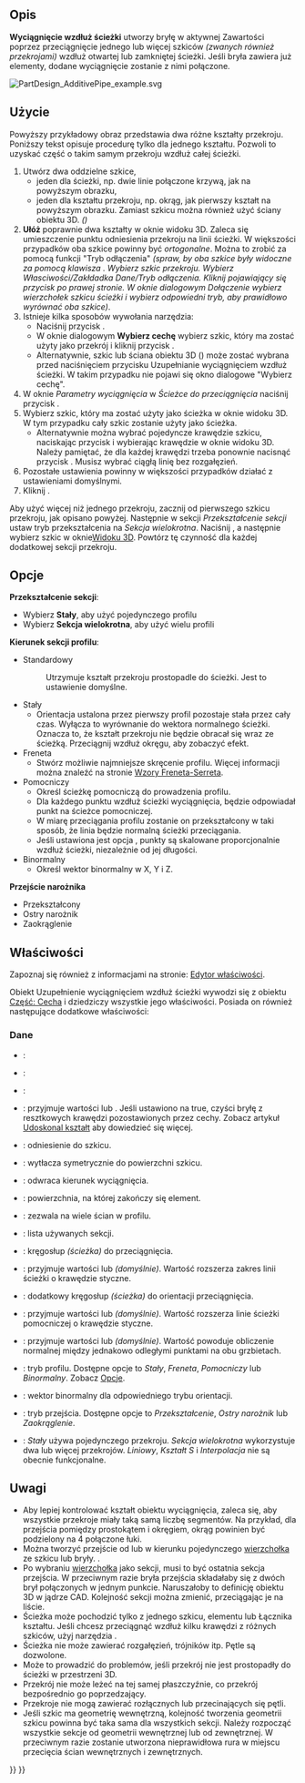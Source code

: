 <languages/>

{{Docnav/pl
|[[PartDesign_AdditiveLoft/pl|Uzupełnianie wyciągnięciem przez profile]]
|[[PartDesign_AdditiveHelix/pl|Addytywna helisa]]
|[[PartDesign_Workbench/pl|środowisko pracy Projekt Części]]
|IconL=PartDesign_AdditiveLoft.svg
|IconR=PartDesign_AdditiveHelix.svg
|IconC=Workbench_PartDesign.svg
}}

{{GuiCommand/pl
|Name=PartDesign AdditivePipe
|Name/pl=PartDesign AdditivePipe
|MenuLocation=Projekt Części → Utwórz cechę przez dodanie → Uzupełnianie wyciągnięciem wzdłuż ścieżki
|Workbenches=[[PartDesign_Workbench/pl|Projekt Części]]
|Version=0.17
|SeeAlso=[[PartDesign_AdditiveLoft/pl|Uzupełnianie wyciągnięciem przez profile]], [[PartDesign_SubtractivePipe/pl|Odejmowanie wyciągnięciem wzdłuż ścieżki]]
}}

<span id="Description"></span>
==Opis==

'''Wyciągnięcie wzdłuż ścieżki''' utworzy bryłę w aktywnej Zawartości poprzez przeciągnięcie jednego lub więcej szkiców ''(zwanych również przekrojami)'' wzdłuż otwartej lub zamkniętej ścieżki. Jeśli bryła zawiera już elementy, dodane wyciągnięcie zostanie z nimi połączone.

[[File:PartDesign AdditivePipe example.svg|none]]
{{Caption|Po lewej: przekroje ''(A)'' i ''(B)'', które mają zostać poprowadzone wzdłuż ścieżki ''(C)'', wyciągnięcie wynikowe po prawej.}}

<span id="Usage"></span>
==Użycie== 

Powyższy przykładowy obraz przedstawia dwa różne kształty przekroju. Poniższy tekst opisuje procedurę tylko dla jednego kształtu. Pozwoli to uzyskać część o takim samym przekroju wzdłuż całej ścieżki.

# Utwórz dwa oddzielne szkice,
#* jeden dla ścieżki, np. dwie linie połączone krzywą, jak na powyższym obrazku,
#* jeden dla kształtu przekroju, np. okrąg, jak pierwszy kształt na powyższym obrazku. Zamiast szkicu można również użyć ściany obiektu 3D. ''({{Version/pl|0.20}})''
# '''Ułóż''' poprawnie dwa kształty w oknie widoku 3D. Zaleca się umieszczenie punktu odniesienia przekroju na linii ścieżki. W większości przypadków oba szkice powinny być ''ortogonalne''. Można to zrobić za pomocą funkcji "Tryb odłączenia" ''(spraw, by oba szkice były widoczne za pomocą klawisza {{KEY|Spacja}}. Wybierz szkic przekroju. Wybierz Własciwości/Zakłdadka Dane/Tryb odłączenia. Kliknij pojawiający się przycisk {{Button|...}} po prawej stronie. W oknie dialogowym Dołączenie wybierz wierzchołek szkicu ścieżki i wybierz odpowiedni tryb, aby prawidłowo wyrównać oba szkice)''.
# Istnieje kilka sposobów wywołania narzędzia:
#* Naciśnij przycisk {{Button|[[Image:PartDesign_AdditivePipe.svg|24px]] '''Uzupełnianie wyciągnięciem wzdłuż ścieżki'''}}.
#* W oknie dialogowym '''Wybierz cechę''' wybierz szkic, który ma zostać użyty jako przekrój i kliknij przycisk {{Button|OK}}.
#* Alternatywnie, szkic lub ściana obiektu 3D ({{Version/pl|0.20}}) może zostać wybrana przed naciśnięciem przycisku Uzupełnianie wyciągnięciem wzdłuż ścieżki. W takim przypadku nie pojawi się okno dialogowe "Wybierz cechę".
# W oknie ''Parametry wyciągnięcia'' w ''Ścieżce do przeciągnięcia'' naciśnij przycisk {{Button|Obiekt}}.
# Wybierz szkic, który ma zostać użyty jako ścieżka w oknie widoku 3D. W tym przypadku cały szkic zostanie użyty jako ścieżka.
#* Alternatywnie można wybrać pojedyncze krawędzie szkicu, naciskając przycisk {{Button|Dodaj krawędź}} i wybierając krawędzie w oknie widoku 3D. Należy pamiętać, że dla każdej krawędzi trzeba ponownie nacisnąć przycisk {{Button|Dodaj krawędź}}. Musisz wybrać ciągłą linię bez rozgałęzień.
# Pozostałe ustawienia powinny w większości przypadków działać z ustawieniami domyślnymi.
# Kliknij {{Button|OK}}.

Aby użyć więcej niż jednego przekroju, zacznij od pierwszego szkicu przekroju, jak opisano powyżej. Następnie w sekcji ''Przekształcenie sekcji'' ustaw tryb przekształcenia na ''Sekcja wielokrotna''. Naciśnij {{Button|Dodaj profil sekcji}}, a następnie wybierz szkic w oknie[[3D_view/pl|Widoku 3D]]. Powtórz tę czynność dla każdej dodatkowej sekcji przekroju.

<span id="Options"></span>
==Opcje== 

'''Przekształcenie sekcji''': 
* Wybierz '''Stały''', aby użyć pojedynczego profilu
* Wybierz '''Sekcja wielokrotna''', aby użyć wielu profili
'''Kierunek sekcji profilu''':
* Standardowy
*: Utrzymuje kształt przekroju prostopadle do ścieżki. Jest to ustawienie domyślne.
* Stały
** Orientacja ustalona przez pierwszy profil pozostaje stała przez cały czas. Wyłącza to wyrównanie do wektora normalnego ścieżki. Oznacza to, że kształt przekroju nie będzie obracał się wraz ze ścieżką. Przeciągnij wzdłuż okręgu, aby zobaczyć efekt.
* Freneta
** Stwórz możliwie najmniejsze skręcenie profilu. Więcej informacji można znaleźć na stronie [https://en.wikipedia.org/wiki/Frenet%E2%80%93Serret_formulas Wzory Freneta-Serreta].
* Pomocniczy
** Określ ścieżkę pomocniczą do prowadzenia profilu.
** Dla każdego punktu {{Emphasis|P}} wzdłuż ścieżki wyciągnięcia, będzie odpowiadał punkt {{Emphasis|Q}} na ścieżce pomocniczej.
** W miarę przeciągania profilu zostanie on przekształcony w taki sposób, że linia {{Emphasis|PQ}} będzie normalną ścieżki przeciągania.
** Jeśli ustawiona jest opcja {{Emphasis|Curvelinear equivalence}}, punkty {{Emphasis|Q}} są skalowane proporcjonalnie wzdłuż ścieżki, niezależnie od jej długości.
* Binormalny
** Określ wektor binormalny w X, Y i Z.
'''Przejście narożnika'''
* Przekształcony
* Ostry narożnik
* Zaokrąglenie

<span id="Properties"></span>
==Właściwości==

Zapoznaj się również z informacjami na stronie: [[Property_editor/pl|Edytor właściwości]].

Obiekt  Uzupełnienie wyciągnięciem wzdłuż ścieżki wywodzi się z obiektu [[Part_Feature/pl|Część: Cecha]] i dziedziczy wszystkie jego właściwości. Posiada on również następujące dodatkowe właściwości:

<span id="Data"></span>
===Dane===

{{TitleProperty|Podstawa}}

* {{PropertyData|Dodaj Kształt Podrzędny|PartShape|Ukryte}}: 
* {{PropertyData|Cecha Podstawowa|Link|Ukryte}}: 
* {{PropertyData|_Zawartość|LinkHidden|Ukryte}}: 

{{TitleProperty|Projekt Części}}

* {{PropertyData|Ulepsz}}: przyjmuje wartości {{true/pl}} lub {{false/pl}}. Jeśli ustawiono na true, czyści bryłę z resztkowych krawędzi pozostawionych przez cechy. Zobacz artykuł [[Part RefineShape/pl|Udoskonal kształt]] aby dowiedzieć się więcej.

{{TitleProperty|Szkic bazowy}}

* {{PropertyData|Profil|LinkSub}}: odniesienie do szkicu.
* {{PropertyData|Płaszczyzna środkowa|Bool}}: wytłacza symetrycznie do powierzchni szkicu.
* {{PropertyData|Odwrócony|Bool}}: odwraca kierunek wyciągnięcia.
* {{PropertyData|Aż do ściany|LinkSub}}: powierzchnia, na której zakończy się element.
* {{PropertyData|Zezwalaj na wiele powierzchni|Bool}}: zezwala na wiele ścian w profilu.

{{TitleProperty|Przeciągnięcie}}

* {{PropertyData|Sekcje|LinkSubList}}: lista używanych sekcji.
* {{PropertyData|Kręgosłup|LinkSub}}: kręgosłup ''(ścieżka)'' do przeciągnięcia.
* {{PropertyData|Styczna do kręgosłupa|Bool}}: przyjmuje wartości {{true/pl}} lub {{false/pl}} ''(domyślnie)''. Wartość {{true/pl}} rozszerza zakres linii ścieżki o krawędzie styczne.
* {{PropertyData|Pomocniczy kręgosłup|LinkSub|Hidden}}: dodatkowy kręgosłup ''(ścieżka)'' do orientacji przeciągnięcia.
* {{PropertyData|Styczna pomocnicza kręgosłupa|Bool}}: przyjmuje wartości {{true/pl}} lub {{false/pl}} ''(domyślnie)''. Wartość {{true/pl}} rozszerza linie ścieżki pomocniczej o krawędzie styczne.
* {{PropertyData|Pomocnicza krzywoliniowa|Bool}}: przyjmuje wartości {{true/pl}} lub {{false/pl}} ''(domyślnie)''. Wartość {{true/pl}} powoduje obliczenie normalnej między jednakowo odległymi punktami na obu grzbietach.
* {{PropertyData|Tryb|Enumeration}}: tryb profilu. Dostępne opcje to ''Stały'', ''Freneta'', ''Pomocniczy'' lub ''Binormalny''. Zobacz [[#Opcje|Opcje]].
* {{PropertyData|Binormalny|Vector}}: wektor binormalny dla odpowiedniego trybu orientacji.
* {{PropertyData|Przejście|Enumeration}}: tryb przejścia. Dostępne opcje to ''Przekształcenie'', ''Ostry narożnik'' lub ''Zaokrąglenie''.
* {{PropertyData|Przekształcenie|Enumeration}}: ''Stały'' używa pojedynczego przekroju. ''Sekcja wielokrotna'' wykorzystuje dwa lub więcej przekrojów. ''Liniowy'', ''Kształt S'' i ''Interpolacja'' nie są obecnie funkcjonalne.

<span id="Notes"></span>
==Uwagi==

* Aby lepiej kontrolować kształt obiektu wyciągnięcia, zaleca się, aby wszystkie przekroje miały taką samą liczbę segmentów. Na przykład, dla przejścia pomiędzy prostokątem i okręgiem, okrąg powinien być podzielony na 4 połączone łuki.
* Można tworzyć przejście od lub w kierunku pojedynczego [[Glossary#V|wierzchołka]] ze szkicu lub bryły. {{Version/pl|0.20}}.
* Po wybraniu [[Glossary#V|wierzchołka]] jako sekcji, musi to być ostatnia sekcja przejścia. W przeciwnym razie bryła przejścia składałaby się z dwóch brył połączonych w jednym punkcie. Naruszałoby to definicję obiektu 3D w jądrze CAD. Kolejność sekcji można zmienić, przeciągając je na liście.
* Ścieżka może pochodzić tylko z jednego szkicu, elementu lub Łącznika kształtu. Jeśli chcesz przeciągnąć wzdłuż kilku krawędzi z różnych szkiców, użyj narzędzia {{Button|[[File:PartDesign_SubShapeBinder.svg|16px]] [[PartDesign_SubShapeBinder/pl|Łącznik kształtów podrzędnych]]}}.
* Ścieżka nie może zawierać rozgałęzień, trójników itp. Pętle są dozwolone.
* Może to prowadzić do problemów, jeśli przekrój nie jest prostopadły do ścieżki w przestrzeni 3D.
* Przekrój nie może leżeć na tej samej płaszczyźnie, co przekrój bezpośrednio go poprzedzający.
* Przekroje nie mogą zawierać rozłącznych lub przecinających się pętli.
* Jeśli szkic ma geometrię wewnętrzną, kolejność tworzenia geometrii szkicu powinna być taka sama dla wszystkich sekcji. Należy rozpocząć wszystkie sekcje od geometrii wewnętrznej lub od zewnętrznej. W przeciwnym razie zostanie utworzona nieprawidłowa rura w miejscu przecięcia ścian wewnętrznych i zewnętrznych.


{{Docnav/pl
|[[PartDesign_AdditiveLoft/pl|Uzupełnianie wyciągnięciem przez profile]]
|[[PartDesign_AdditiveHelix/pl|Addytywna helisa]]
|[[PartDesign_Workbench/pl|środowisko pracy Projekt Części]]
|IconL=PartDesign_AdditiveLoft.svg
|IconR=PartDesign_AdditiveHelix.svg
|IconC=Workbench_PartDesign.svg
}}

{{PartDesign Tools navi{{#translation:}}}}
{{Userdocnavi{{#translation:}}}}